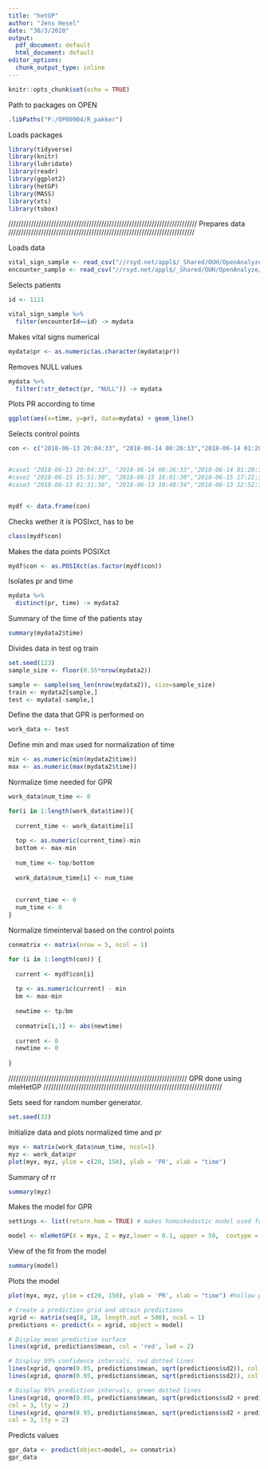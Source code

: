 ---
title: "hetGP"
author: "Jens Hesel"
date: "30/3/2020"
output:
  pdf_document: default
  html_document: default
editor_options:
  chunk_output_type: inline
---

```{r setup, include=FALSE}
knitr::opts_chunk$set(echo = TRUE)
```

Path to packages on OPEN
```{r}
.libPaths("P:/OP00904/R_pakker")
```

Loads packages
```{r}
library(tidyverse)
library(knitr)
library(lubridate)
library(readr)
library(ggplot2)
library(hetGP)
library(MASS)
library(xts)
library(tsbox)

```



///////////////////////////////////////////////////////////////////////////
Prepares data
//////////////////////////////////////////////////////////////////////////

Loads data
```{r}
vital_sign_sample <- read_csv("//rsyd.net/appl$/_Shared/OUH/OpenAnalyze/ProjectData/OP00904/Jens/Data/vital_sign_final.csv")
encounter_sample <- read_csv("//rsyd.net/appl$/_Shared/OUH/OpenAnalyze/ProjectData/OP00904/Jens/Data/encounterOverview.csv")
```



Selects patients
```{r}
id <- 1111

vital_sign_sample %>% 
  filter(encounterId==id) -> mydata
```


Makes vital signs numerical 
```{r}

mydata$pr <- as.numeric(as.character(mydata$pr))

```


Removes NULL values
```{r}
mydata %>%
  filter(!str_detect(pr, "NULL")) -> mydata
```


Plots PR according to time
```{r}
ggplot(aes(x=time, y=pr), data=mydata) + geom_line()
```


Selects control points
```{r}
con <- c("2018-06-13 20:04:33", "2018-06-14 00:26:33","2018-06-14 01:20:33","2018-06-14 06:21:32","2018-06-14 13:31:32" )


#case1 "2018-06-13 20:04:33", "2018-06-14 00:26:33","2018-06-14 01:20:33","2018-06-14 #06:21:32","2018-06-14 13:31:32"
#case2 "2018-06-15 15:51:30", "2018-06-15 16:01:30","2018-06-15 17:22:30","2018-06-15 #18:35:30","2018-06-15 20:36:30"
#case3 "2018-06-13 01:31:36", "2018-06-13 10:48:34","2018-06-13 12:52:34","2018-06-13 #14:50:34","2018-06-13 16:26:33"


mydf <- data.frame(con)
```



Checks wether it is POSIxct, has to be
```{r}
class(mydf$con)
```

Makes the data points POSIXct
```{r}
mydf$con <- as.POSIXct(as.factor(mydf$con))
```


Isolates pr and time
```{r}
mydata %>%
  distinct(pr, time) -> mydata2
```



Summary of the time of the patients stay
```{r}
summary(mydata2$time)
```


Divides data in test og train 
```{r}
set.seed(123) 
sample_size <- floor(0.55*nrow(mydata2))

sample <- sample(seq_len(nrow(mydata2)), size=sample_size)
train <- mydata2[sample,]
test <- mydata[-sample,]
```


Define the data that GPR is performed on
```{r}
work_data <- test
```


Define min and max used for normalization of time
```{r}
min <- as.numeric(min(mydata2$time))
max <- as.numeric(max(mydata2$time))
```


Normalize time needed for GPR
```{r}

work_data$num_time <- 0

for(i in 1:length(work_data$time)){
  
  current_time <- work_data$time[i]
  
  top <- as.numeric(current_time)-min
  bottom <- max-min
  
  num_time <- top/bottom
  
  work_data$num_time[i] <- num_time
  
  
  current_time <- 0
  num_time <- 0
}

```




Normalize timeinterval based on the control points
```{r}
conmatrix <- matrix(nrow = 5, ncol = 1)

for (i in 1:length(con)) {
  
  current <- mydf$con[i]
  
  tp <- as.numeric(current) - min
  bm <- max-min
  
  newtime <- tp/bm
  
  conmatrix[i,1] <- abs(newtime)
  
  current <- 0
  newtime <- 0
  
}
```





///////////////////////////////////////////////////////////////////////
GPR done using mleHetGP
///////////////////////////////////////////////////////////////////////

Sets seed for random number generator. 
```{r}
set.seed(32)
```

Initialize data and plots normalized time and pr 
```{r}
myx <- matrix(work_data$num_time, ncol=1)
myz <- work_data$pr
plot(myx, myz, ylim = c(20, 150), ylab = 'PR', xlab = "time")
```


Summary of rr
```{r}
summary(myz)
```


Makes the model for GPR
```{r}

settings <- list(return.hom = TRUE) # makes homoskedastic model used for training

model <- mleHetGP(X = myx, Z = myz,lower = 0.1, upper = 50,  covtype = "Matern5_2", settings = settings)


```


View of the fit from the model
```{r}
summary(model)
```


Plots the model
```{r}
plot(myx, myz, ylim = c(20, 150), ylab = 'PR', xlab = "time") #hollow points

# Create a prediction grid and obtain predictions
xgrid <- matrix(seq(0, 10, length.out = 500), ncol = 1)
predictions <- predict(x = xgrid, object = model)

# Display mean predictive surface
lines(xgrid, predictions$mean, col = 'red', lwd = 2)

# Display 95% confidence intervals, red dotted lines
lines(xgrid, qnorm(0.05, predictions$mean, sqrt(predictions$sd2)), col = 2, lty = 2)
lines(xgrid, qnorm(0.95, predictions$mean, sqrt(predictions$sd2)), col = 2, lty = 2)

# Display 95% prediction intervals, green dotted lines
lines(xgrid, qnorm(0.05, predictions$mean, sqrt(predictions$sd2 + predictions$nugs)),
col = 3, lty = 2)
lines(xgrid, qnorm(0.95, predictions$mean, sqrt(predictions$sd2 + predictions$nugs)),
col = 3, lty = 2)

```



Predicts values 
```{r}
gpr_data <- predict(object=model, x= conmatrix)
gpr_data
```






